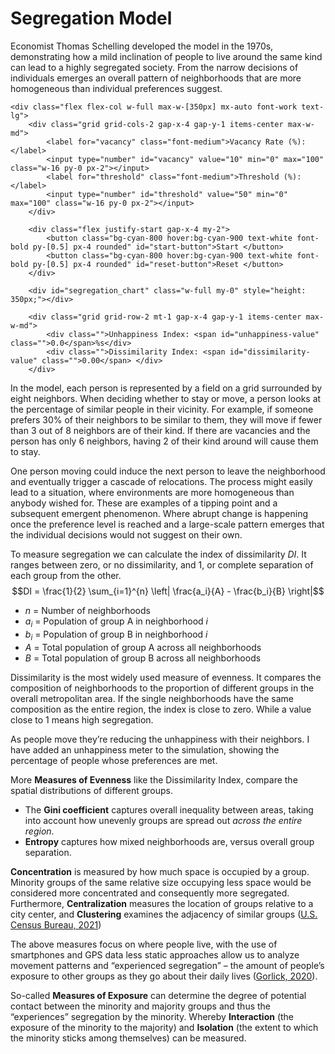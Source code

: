 # Segregation Model
Economist Thomas Schelling developed the model in the 1970s, demonstrating how a mild inclination of people to live around the same kind can lead to a highly segregated society. From the narrow decisions of individuals emerges an overall pattern of neighborhoods that are more homogeneous than individual preferences suggest.

<div class="md:mt-1 justify-center items-center relative h-fit">

    <div class="flex flex-col w-full max-w-[350px] mx-auto font-work text-lg">
        <div class="grid grid-cols-2 gap-x-4 gap-y-1 items-center max-w-md">
            <label for="vacancy" class="font-medium">Vacancy Rate (%):</label>
            <input type="number" id="vacancy" value="10" min="0" max="100" class="w-16 py-0 px-2"></input>
            <label for="threshold" class="font-medium">Threshold (%):</label>
            <input type="number" id="threshold" value="50" min="0" max="100" class="w-16 py-0 px-2"></input>
        </div>

        <div class="flex justify-start gap-x-4 my-2">
            <button class="bg-cyan-800 hover:bg-cyan-900 text-white font-bold py-[0.5] px-4 rounded" id="start-button">Start </button>
            <button class="bg-cyan-800 hover:bg-cyan-900 text-white font-bold py-[0.5] px-4 rounded" id="reset-button">Reset </button>
        </div>

        <div id="segregation_chart" class="w-full my-0" style="height: 350px;"></div>

        <div class="grid grid-row-2 mt-1 gap-x-4 gap-y-1 items-center max-w-md">
            <div class="">Unhappiness Index: <span id="unhappiness-value" class="">0.0</span>%s</div>
            <div class="">Dissimilarity Index: <span id="dissimilarity-value" class="">0.00</span> </div>
        </div>
</div>
</div>

In the model, each person is represented by a field on a grid surrounded by eight neighbors. When deciding whether to stay or move, a person looks at the percentage of similar people in their vicinity. For example, if someone prefers 30% of their neighbors to be similar to them, they will move if fewer than 3 out of 8 neighbors are of their kind. If there are vacancies and the person has only 6 neighbors, having 2 of their kind around will cause them to stay.

One person moving could induce the next person to leave the neighborhood and eventually trigger a cascade of relocations. The process might easily lead to a situation, where environments are more homogeneous than anybody wished for. These are examples of a tipping point and a subsequent emergent phenomenon. Where abrupt change is happening once the preference level is reached and a large-scale pattern emerges that the individual decisions would not suggest on their own.

To measure segregation we can calculate the index of dissimilarity $DI$. It ranges between zero, or no dissimilarity, and 1, or complete separation of each group from the other. $$DI = \frac{1}{2} \sum_{i=1}^{n} \left| \frac{a_i}{A} - \frac{b_i}{B} \right|$$
- $n$ = Number of neighborhoods
- $a_i$ = Population of group A in neighborhood $i$
- $b_i$ = Population of group B in neighborhood $i$
- $A$ = Total population of group A across all neighborhoods
- $B$ = Total population of group B across all neighborhoods

Dissimilarity is the most widely used measure of evenness. It compares the composition of neighborhoods to the proportion of different groups in the overall metropolitan area. If the single neighborhoods have the same composition as the entire region, the index is close to zero. While a value close to 1 means high segregation. 

As people move they’re reducing the unhappiness with their neighbors. I have added an unhappiness meter to the simulation, showing the percentage of people whose preferences are met. 

More **Measures of Evenness** like the Dissimilarity Index, compare the spatial distributions of different groups.
- The **Gini coefficient** captures overall inequality between areas, taking into account how unevenly groups are spread out *across the entire region*. 
- **Entropy** captures how mixed neighborhoods are, versus overall group separation.

**Concentration** is measured by how much space is occupied by a group. Minority groups of the same relative size occupying less space would be considered more concentrated and consequently more segregated. Furthermore, **Centralization** measures the location of groups relative to a city center, and **Clustering** examines the adjacency of similar groups ([U.S. Census Bureau, 2021](https://www.census.gov/topics/housing/housing-patterns/guidance/appendix-b.html))

The above measures focus on where people live, with the use of smartphones and GPS data less static approaches allow us to analyze movement patterns and “experienced segregation” – the amount of people’s exposure to other groups as they go about their daily lives ([Gorlick, 2020](https://news.stanford.edu/stories/2020/08/new-measure-segregation)).

So-called **Measures of Exposure** can determine the degree of potential contact between the minority and majority groups and thus the “experiences” segregation by the minority. Whereby **Interaction** (the exposure of the minority to the majority) and **Isolation** (the extent to which the minority sticks among themselves) can be measured. 
